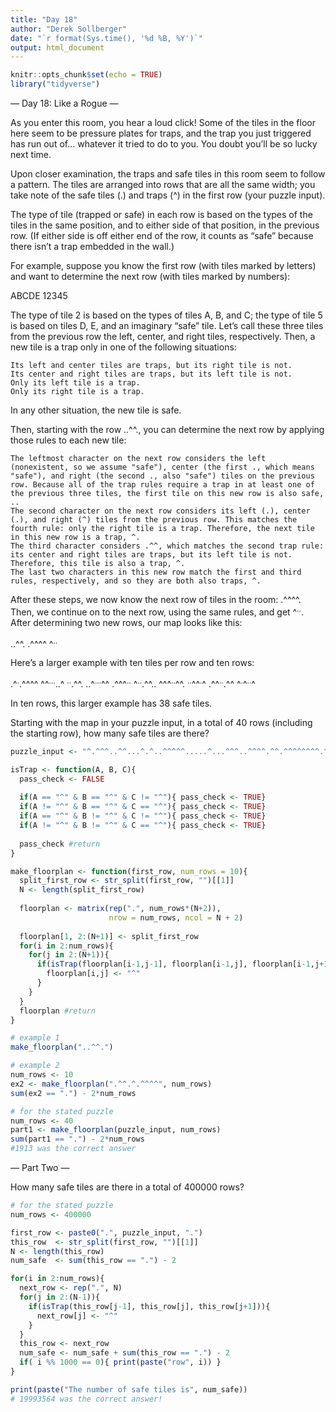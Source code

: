 ```yaml
---
title: "Day 18"
author: "Derek Sollberger"
date: "`r format(Sys.time(), '%d %B, %Y')`"
output: html_document
---
```


```r
knitr::opts_chunk$set(echo = TRUE)
library("tidyverse")
```

--- Day 18: Like a Rogue ---

As you enter this room, you hear a loud click! Some of the tiles in the floor here seem to be pressure plates for traps, and the trap you just triggered has run out of... whatever it tried to do to you. You doubt you'll be so lucky next time.

Upon closer examination, the traps and safe tiles in this room seem to follow a pattern. The tiles are arranged into rows that are all the same width; you take note of the safe tiles (.) and traps (^) in the first row (your puzzle input).

The type of tile (trapped or safe) in each row is based on the types of the tiles in the same position, and to either side of that position, in the previous row. (If either side is off either end of the row, it counts as "safe" because there isn't a trap embedded in the wall.)

For example, suppose you know the first row (with tiles marked by letters) and want to determine the next row (with tiles marked by numbers):

ABCDE
12345

The type of tile 2 is based on the types of tiles A, B, and C; the type of tile 5 is based on tiles D, E, and an imaginary "safe" tile. Let's call these three tiles from the previous row the left, center, and right tiles, respectively. Then, a new tile is a trap only in one of the following situations:

    Its left and center tiles are traps, but its right tile is not.
    Its center and right tiles are traps, but its left tile is not.
    Only its left tile is a trap.
    Only its right tile is a trap.

In any other situation, the new tile is safe.

Then, starting with the row ..^^., you can determine the next row by applying those rules to each new tile:

    The leftmost character on the next row considers the left (nonexistent, so we assume "safe"), center (the first ., which means "safe"), and right (the second ., also "safe") tiles on the previous row. Because all of the trap rules require a trap in at least one of the previous three tiles, the first tile on this new row is also safe, ..
    The second character on the next row considers its left (.), center (.), and right (^) tiles from the previous row. This matches the fourth rule: only the right tile is a trap. Therefore, the next tile in this new row is a trap, ^.
    The third character considers .^^, which matches the second trap rule: its center and right tiles are traps, but its left tile is not. Therefore, this tile is also a trap, ^.
    The last two characters in this new row match the first and third rules, respectively, and so they are both also traps, ^.

After these steps, we now know the next row of tiles in the room: .^^^^. Then, we continue on to the next row, using the same rules, and get ^^..^. After determining two new rows, our map looks like this:

..^^.
.^^^^
^^..^

Here's a larger example with ten tiles per row and ten rows:

.^^.^.^^^^
^^^...^..^
^.^^.^.^^.
..^^...^^^
.^^^^.^^.^
^^..^.^^..
^^^^..^^^.
^..^^^^.^^
.^^^..^.^^
^^.^^^..^^

In ten rows, this larger example has 38 safe tiles.

Starting with the map in your puzzle input, in a total of 40 rows (including the starting row), how many safe tiles are there?

```r
puzzle_input <- "^.^^^..^^...^.^..^^^^^.....^...^^^..^^^^.^^.^^^^^^^^.^^.^^^^...^^...^^^^.^.^..^^..^..^.^^.^.^......."
```

```r
isTrap <- function(A, B, C){
  pass_check <- FALSE
  
  if(A == "^" & B == "^" & C != "^"){ pass_check <- TRUE}
  if(A != "^" & B == "^" & C == "^"){ pass_check <- TRUE}
  if(A == "^" & B != "^" & C != "^"){ pass_check <- TRUE}
  if(A != "^" & B != "^" & C == "^"){ pass_check <- TRUE}
  
  pass_check #return
}
```

```r
make_floorplan <- function(first_row, num_rows = 10){
  split_first_row <- str_split(first_row, "")[[1]]
  N <- length(split_first_row)
  
  floorplan <- matrix(rep(".", num_rows*(N+2)),
                      nrow = num_rows, ncol = N + 2)
  
  floorplan[1, 2:(N+1)] <- split_first_row
  for(i in 2:num_rows){
    for(j in 2:(N+1)){
      if(isTrap(floorplan[i-1,j-1], floorplan[i-1,j], floorplan[i-1,j+1])){
        floorplan[i,j] <- "^"
      }
    }
  }
  floorplan #return
}
```

```r
# example 1
make_floorplan("..^^.")
```
```r
# example 2
num_rows <- 10
ex2 <- make_floorplan(".^^.^.^^^^", num_rows)
sum(ex2 == ".") - 2*num_rows
```
```r
# for the stated puzzle
num_rows <- 40
part1 <- make_floorplan(puzzle_input, num_rows)
sum(part1 == ".") - 2*num_rows
#1913 was the correct answer
```
--- Part Two ---

How many safe tiles are there in a total of 400000 rows?

```r
# for the stated puzzle
num_rows <- 400000

first_row <- paste0(".", puzzle_input, ".")
this_row  <- str_split(first_row, "")[[1]]
N <- length(this_row)
num_safe  <- sum(this_row == ".") - 2

for(i in 2:num_rows){
  next_row <- rep(".", N)
  for(j in 2:(N-1)){
    if(isTrap(this_row[j-1], this_row[j], this_row[j+1])){
      next_row[j] <- "^"
    }
  }
  this_row <- next_row
  num_safe <- num_safe + sum(this_row == ".") - 2
  if( i %% 1000 == 0){ print(paste("row", i)) }
}

print(paste("The number of safe tiles is", num_safe))
# 19993564 was the correct answer!
```
